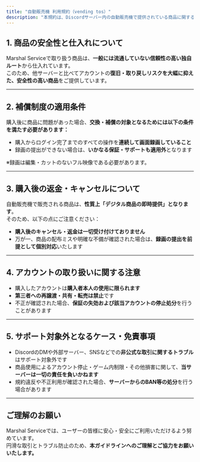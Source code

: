 ```yaml
---
title: "自動販売機 利用規約（vending tos）"
description: "本規約は、Discordサーバー内の自動販売機で提供されている商品に関する利用条件・保証制度・注意事項を明記したものです。購入前に必ずご確認ください。"
---
```


## 1. 商品の安全性と仕入れについて

Marshal Serviceで取り扱う商品は、**一般には流通していない信頼性の高い独自ルート**から仕入れています。\
このため、他サーバーと比べてアカウントの**復旧・取り戻しリスクを大幅に抑えた、安全性の高い商品**をご提供しています。

---

## 2. 補償制度の適用条件

購入後に商品に問題があった場合、**交換・補償の対象となるためには以下の条件を満たす必要があります：**

- 購入からログイン完了までのすべての操作を**連続して画面録画していること**
- 録画の提出ができない場合は、**いかなる保証・サポートも適用外**となります

※録画は編集・カットのないフル映像である必要があります。

---

## 3. 購入後の返金・キャンセルについて

自動販売機で販売される商品は、**性質上「デジタル商品の即時提供」となります**。\
そのため、以下の点にご注意ください：

- **購入後のキャンセル・返金は一切受け付けておりません**
- 万が一、商品の配布ミスや明確な不備が確認された場合は、**録画の提出を前提として個別対応**いたします

---

## 4. アカウントの取り扱いに関する注意

- 購入したアカウントは**購入者本人の使用に限られます**
- **第三者への再譲渡・共有・転売は禁止**です
- 不正が確認された場合、**保証の失効および該当アカウントの停止処分**を行うことがあります

---

## 5. サポート対象外となるケース・免責事項

- DiscordのDMや外部サーバー、SNSなどでの**非公式な取引に関するトラブル**はサポート対象外です
- 商品使用によるアカウント停止・ゲーム内制限・その他損害に関して、**当サーバーは一切の責任を負いかねます**
- 規約違反や不正利用が確認された場合、**サーバーからのBAN等の処分**を行う場合があります

---

## ご理解のお願い

Marshal Serviceでは、ユーザーの皆様に安心・安全にご利用いただけるよう努めています。\
円滑な取引とトラブル防止のため、**本ガイドラインへのご理解とご協力をお願いいたします。**